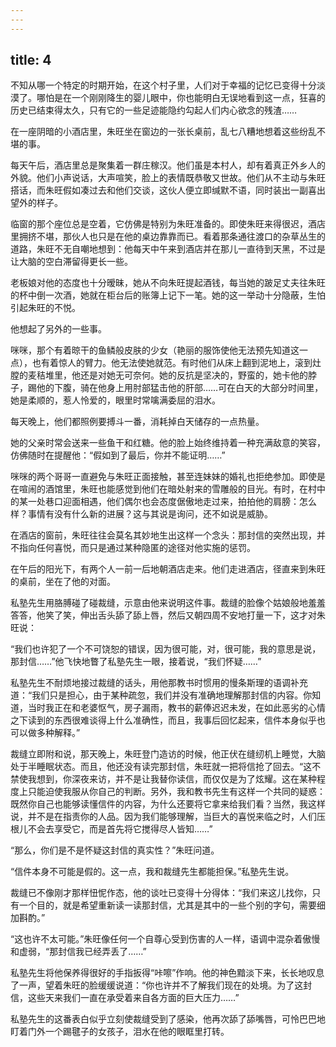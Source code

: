 ```yaml
---
---
---
```

title: 4
---




不知从哪一个特定的时期开始，在这个村子里，人们对于幸福的记忆已变得十分淡漠了。哪怕是在一个刚刚降生的婴儿眼中，你也能明白无误地看到这一点，狂喜的历史已结束得太久，只有它的一些足迹能隐约勾起人们内心欲念的残渣……

在一座阴暗的小酒店里，朱旺坐在窗边的一张长桌前，乱七八糟地想着这些纷乱不堪的事。

每天午后，酒店里总是聚集着一群庄稼汉。他们虽是本村人，却有着真正外乡人的外貌。他们小声说话，大声喧笑，脸上的表情既恭敬又世故。他们从不主动与朱旺搭话，而朱旺假如凑过去和他们交谈，这伙人便立即缄默不语，同时装出一副喜出望外的样子。

临窗的那个座位总是空着，它仿佛是特别为朱旺准备的。即使朱旺来得很迟，酒店里拥挤不堪，那伙人也只是在他的桌边靠靠而已。看着那条通往渡口的杂草丛生的道路，朱旺不无自嘲地想到：他每天中午来到酒店并在那儿一直待到天黑，不过是让大脑的空白滞留得更长一些。

老板娘对他的态度也十分暧昧，她从不向朱旺提起酒钱，每当她的跛足丈夫往朱旺的杯中倒一次酒，她就在柜台后的账簿上记下一笔。她的这一举动十分隐蔽，生怕引起朱旺的不悦。

他想起了另外的一些事。

咪咪，那个有着晾干的鱼鳞般皮肤的少女（艳丽的服饰使他无法预先知道这一点），也有着惊人的臂力。他无法使她就范。有时他们从床上翻到泥地上，滚到灶膛的麦秸堆里，他还是对她无可奈何。她的反抗是坚决的，野蛮的，她卡他的脖子，踢他的下腹，骑在他身上用肘部猛击他的肝部……可在白天的大部分时间里，她是柔顺的，惹人怜爱的，眼里时常噙满委屈的泪水。

每天晚上，他们都照例要搏斗一番，消耗掉白天储存的一点热量。

她的父亲时常会送来一些鱼干和红糖。他的脸上始终维持着一种充满敌意的笑容，仿佛随时在提醒他：“假如到了最后，你并不能证明……”

咪咪的两个哥哥一直避免与朱旺正面接触，甚至连妹妹的婚礼也拒绝参加。即使是在喧闹的酒馆里，朱旺也能感觉到他们在暗处射来的雪雕般的目光。有时，在村中的某一处巷口迎面相遇，他们偶尔也会态度倨傲地走过来，拍拍他的肩膀：怎么样？事情有没有什么新的进展？这与其说是询问，还不如说是威胁。

在酒店的窗前，朱旺往往会莫名其妙地生出这样一个念头：那封信的突然出现，并不指向任何喜悦，而只是通过某种隐匿的途径对他实施的惩罚。

在午后的阳光下，有两个人一前一后地朝酒店走来。他们走进酒店，径直来到朱旺的桌前，坐在了他的对面。

私塾先生用胳膊碰了碰裁缝，示意由他来说明这件事。裁缝的脸像个姑娘般地羞羞答答，他笑了笑，伸出舌头舔了舔上唇，然后又朝四周不安地打量一下，这才对朱旺说：

“我们也许犯了一个不可饶恕的错误，因为很可能，对，很可能，我的意思是说，那封信……”他飞快地瞥了私塾先生一眼，接着说，“我们怀疑……”

私塾先生不耐烦地接过裁缝的话头，用他那教书时惯用的慢条斯理的语调补充道：“我们只是担心，由于某种疏忽，我们并没有准确地理解那封信的内容。你知道，当时我正在和老婆怄气，房子漏雨，教书的薪俸迟迟未发，在如此恶劣的心情之下读到的东西很难谈得上什么准确性，而且，我事后回忆起来，信件本身似乎也可以做多种解释。”

裁缝立即附和说，那天晚上，朱旺登门造访的时候，他正伏在缝纫机上睡觉，大脑处于半睡眠状态。而且，他还没有读完那封信，朱旺就一把将信抢了回去。“这不禁使我想到，你深夜来访，并不是让我替你读信，而仅仅是为了炫耀。这在某种程度上只能迫使我服从你自己的判断。另外，我和教书先生有这样一个共同的疑惑：既然你自己也能够读懂信件的内容，为什么还要将它拿来给我们看？当然，我这样说，并不是在指责你的人品。因为我们能够理解，当巨大的喜悦来临之时，人们压根儿不会去享受它，而是首先将它搅得尽人皆知……”

“那么，你们是不是怀疑这封信的真实性？”朱旺问道。

“信件本身不可能是假的。这一点，我和裁缝先生都能担保。”私塾先生说。

裁缝已不像刚才那样忸怩作态，他的谈吐已变得十分得体：“我们来这儿找你，只有一个目的，就是希望重新读一读那封信，尤其是其中的一些个别的字句，需要细加斟酌。”

“这也许不太可能。”朱旺像任何一个自尊心受到伤害的人一样，语调中混杂着傲慢和虚弱，“那封信我已经弄丢了……”

私塾先生将他保养得很好的手指扳得“咔嚓”作响。他的神色黯淡下来，长长地叹息了一声，望着朱旺的脸缓缓说道：“你也许并不了解我们现在的处境。为了这封信，这些天来我们一直在承受着来自各方面的巨大压力……”

私塾先生的这番表白似乎立刻使裁缝受到了感染，他再次舔了舔嘴唇，可怜巴巴地盯着门外一个踢毽子的女孩子，泪水在他的眼眶里打转。
